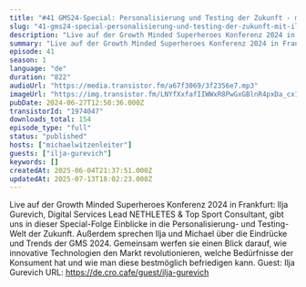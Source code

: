 ```yaml
---
title: "#41 GMS24-Special: Personalisierung und Testing der Zukunft - mit Ilja Gurevich"
slug: "41-gms24-special-personalisierung-und-testing-der-zukunft-mit-ilja-gurevich"
description: "Live auf der Growth Minded Superheroes Konferenz 2024 in Frankfurt: Ilja Gurevich, Digital Services Lead NETHLETES & Top Sport Consultant, gibt uns in dieser Special-Folge Einblicke in die Personalisierung- und Testing-Welt der Zukunft. Außerdem sprechen Ilja und Michael über die Eindrücke und Trends der GMS 2024. Gemeinsam werfen sie einen Blick darauf, wie innovative Technologien den Markt revolutionieren, welche Bedürfnisse der Konsument hat und wie man diese bestmöglich befriedigen kann. Guest: Ilja Gurevich URL: https://de.cro.cafe/guest/ilja-gurevich"
summary: "Live auf der Growth Minded Superheroes Konferenz 2024 in Frankfurt: Ilja Gurevich, Digital Services Lead NETHLETES & Top Sport Consultant, gibt uns in dieser Special-Folge Einblicke in die Personalisierung- und Testing-Welt der Zukunft. Außerdem sprechen Ilja und Michael über die Eindrücke und Trends der GMS 2024. Gemeinsam werfen sie einen Blick darauf, wie innovative Technologien den Markt revolutionieren, welche Bedürfnisse der Konsument hat und wie man diese bestmöglich befriedigen kann. Guest: Ilja Gurevich URL: https://de.cro.cafe/guest/ilja-gurevich"
episode: 41
season: 1
language: "de"
duration: "822"
audioUrl: "https://media.transistor.fm/a67f3069/3f2356e7.mp3"
imageUrl: "https://img.transistor.fm/LNYfXxfafIIWWxR8PwGxGBlnR4pxDa_cx1zOGX_KnTY/rs:fill:3000:3000:1/q:60/aHR0cHM6Ly9pbWct/dXBsb2FkLXByb2R1/Y3Rpb24udHJhbnNp/c3Rvci5mbS9lM2Mw/MjJhYTQwOTE4NDk0/NDU4MDViZDkwMjky/MGYzMi5qcGc.webp"
pubDate: 2024-06-27T12:50:36.000Z
transistorId: "1974047"
downloads_total: 154
episode_type: "full"
status: "published"
hosts: ["michaelwitzenleiter"]
guests: ["ilja-gurevich"]
keywords: []
createdAt: 2025-06-04T21:37:51.000Z
updatedAt: 2025-07-13T18:02:23.000Z
---
```


Live auf der Growth Minded Superheroes Konferenz 2024 in Frankfurt: Ilja Gurevich, Digital Services Lead NETHLETES & Top Sport Consultant, gibt uns in dieser Special-Folge Einblicke in die Personalisierung- und Testing-Welt der Zukunft. Außerdem sprechen Ilja und Michael über die Eindrücke und Trends der GMS 2024. Gemeinsam werfen sie einen Blick darauf, wie innovative Technologien den Markt revolutionieren, welche Bedürfnisse der Konsument hat und wie man diese bestmöglich befriedigen kann. Guest: Ilja Gurevich URL: https://de.cro.cafe/guest/ilja-gurevich
